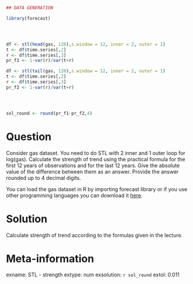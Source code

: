 ```r
## DATA GENERATION

library(forecast)




df <- stl(head(gas, 120),s.window = 12, inner = 2, outer = 1)
t <- df$time.series[,2]
r <- df$time.series[,3]
pr_f1 <- 1-var(r)/var(t+r)

df <- stl(tail(gas, 120),s.window = 12, inner = 2, outer = 1)
t <- df$time.series[,2]
r <- df$time.series[,3]
pr_f2 <- 1-var(r)/var(t+r)




sol_round <- round(pr_f1-pr_f2,4)


```

Question
========

Consider gas dataset. You need to do STL with 2 inner and 1 outer loop for log(gas). Calculate the strength of trend using the  practical formula for the first 12 years of observations and for the last 12 years. Give the absolute value of the difference between them as an answer. Provide the answer rounded up to 4 decimal digits.

You can load the gas dataset in R by importing forecast library or if you use other programming languages you can download it [here](https://github.com/vincentarelbundock/Rdatasets/blob/master/csv/forecast/gas.csv).


Solution
========

Calculate strength of trend according to the formulas given in the lecture.

Meta-information
================
exname:  STL - strength
extype: num
exsolution: `r sol_round`
extol: 0.011